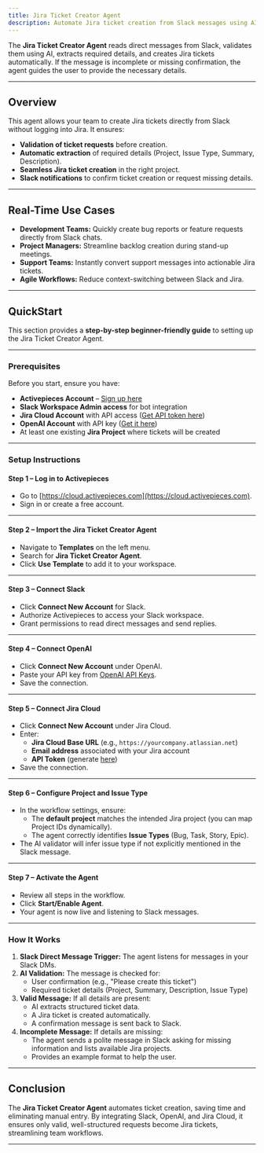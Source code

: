 ```yaml
---
title: Jira Ticket Creator Agent
description: Automate Jira ticket creation from Slack messages using AI validation and Jira Cloud integration.
---
```


The **Jira Ticket Creator Agent** reads direct messages from Slack, validates them using AI, extracts required details, and creates Jira tickets automatically. If the message is incomplete or missing confirmation, the agent guides the user to provide the necessary details.

---

## Overview

This agent allows your team to create Jira tickets directly from Slack without logging into Jira. It ensures:

- **Validation of ticket requests** before creation.
- **Automatic extraction** of required details (Project, Issue Type, Summary, Description).
- **Seamless Jira ticket creation** in the right project.
- **Slack notifications** to confirm ticket creation or request missing details.

---

## Real-Time Use Cases

- **Development Teams:** Quickly create bug reports or feature requests directly from Slack chats.
- **Project Managers:** Streamline backlog creation during stand-up meetings.
- **Support Teams:** Instantly convert support messages into actionable Jira tickets.
- **Agile Workflows:** Reduce context-switching between Slack and Jira.

---

## QuickStart

This section provides a **step-by-step beginner-friendly guide** to setting up the Jira Ticket Creator Agent.

---

### Prerequisites

Before you start, ensure you have:

- **Activepieces Account** – [Sign up here](https://activepieces.com)
- **Slack Workspace Admin access** for bot integration
- **Jira Cloud Account** with API access ([Get API token here](https://id.atlassian.com/manage-profile/security/api-tokens))
- **OpenAI Account** with API key ([Get it here](https://platform.openai.com/account/api-keys))
- At least one existing **Jira Project** where tickets will be created

---

### Setup Instructions

#### **Step 1 – Log in to Activepieces**

- Go to [https://cloud.activepieces.com](https://cloud.activepieces.com).
- Sign in or create a free account.

---

#### **Step 2 – Import the Jira Ticket Creator Agent**

- Navigate to **Templates** on the left menu.
- Search for **Jira Ticket Creator Agent**.
- Click **Use Template** to add it to your workspace.

---

#### **Step 3 – Connect Slack**

- Click **Connect New Account** for Slack.
- Authorize Activepieces to access your Slack workspace.
- Grant permissions to read direct messages and send replies.

---

#### **Step 4 – Connect OpenAI**

- Click **Connect New Account** under OpenAI.
- Paste your API key from [OpenAI API Keys](https://platform.openai.com/account/api-keys).
- Save the connection.

---

#### **Step 5 – Connect Jira Cloud**

- Click **Connect New Account** under Jira Cloud.
- Enter:
  - **Jira Cloud Base URL** (e.g., `https://yourcompany.atlassian.net`)
  - **Email address** associated with your Jira account
  - **API Token** (generate [here](https://id.atlassian.com/manage-profile/security/api-tokens))
- Save the connection.

---

#### **Step 6 – Configure Project and Issue Type**

- In the workflow settings, ensure:
  - The **default project** matches the intended Jira project (you can map Project IDs dynamically).
  - The agent correctly identifies **Issue Types** (Bug, Task, Story, Epic).
- The AI validator will infer issue type if not explicitly mentioned in the Slack message.

---

#### **Step 7 – Activate the Agent**

- Review all steps in the workflow.
- Click **Start/Enable Agent**.
- Your agent is now live and listening to Slack messages.

---

### How It Works

1. **Slack Direct Message Trigger:** The agent listens for messages in your Slack DMs.
2. **AI Validation:** The message is checked for:
   - User confirmation (e.g., "Please create this ticket")
   - Required ticket details (Project, Summary, Description, Issue Type)
3. **Valid Message:** If all details are present:
   - AI extracts structured ticket data.
   - A Jira ticket is created automatically.
   - A confirmation message is sent back to Slack.
4. **Incomplete Message:** If details are missing:
   - The agent sends a polite message in Slack asking for missing information and lists available Jira projects.
   - Provides an example format to help the user.

---

## Conclusion

The **Jira Ticket Creator Agent** automates ticket creation, saving time and eliminating manual entry. By integrating Slack, OpenAI, and Jira Cloud, it ensures only valid, well-structured requests become Jira tickets, streamlining team workflows.

---

